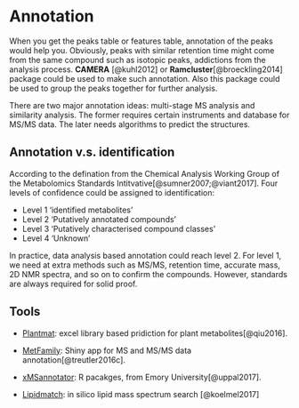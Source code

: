 # Annotation

When you get the peaks table or features table, annotation of the peaks would help you. Obviously, peaks with similar retention time might come from the same compound such as isotopic peaks, addictions from the analysis process. **CAMERA** [@kuhl2012] or **Ramcluster**[@broeckling2014] package could be used to make such annotation. Also this package could be used to group the peaks together for further analysis.

There are two major annotation ideas:  multi-stage MS analysis and similarity analysis. The former requires certain instruments and database for MS/MS data. The later needs algorithms to predict the structures.

## Annotation v.s. identification

According to the defination from the Chemical Analysis Working Group of the Metabolomics Standards Intitvative[@sumner2007;@viant2017]. Four levels of confidence could be assigned to identification:

- Level 1 'identified metabolites'
- Level 2 'Putatively annotated compounds'
- Level 3 'Putatively characterised compound classes'
- Level 4 'Unknown'

In practice, data analysis based annotation could reach level 2. For level 1, we need at extra methods such as MS/MS, retention time, accurate mass, 2D NMR spectra, and so on to confirm the compounds. However, standards are always required for solid proof.

## Tools

- [Plantmat](https://sourceforge.net/projects/plantmat/): excel library based pridiction for plant metabolites[@qiu2016].

- [MetFamily](https://msbi.ipb-halle.de/MetFamily/): Shiny app for MS and MS/MS data annotation[@treutler2016c].

- [xMSannotator](https://sourceforge.net/projects/xmsannotator/): R pacakges, from Emory University[@uppal2017].

- [Lipidmatch](http://secim.ufl.edu/secim-tools/lipidmatch/): in silico lipid mass spectrum search [@koelmel2017]
